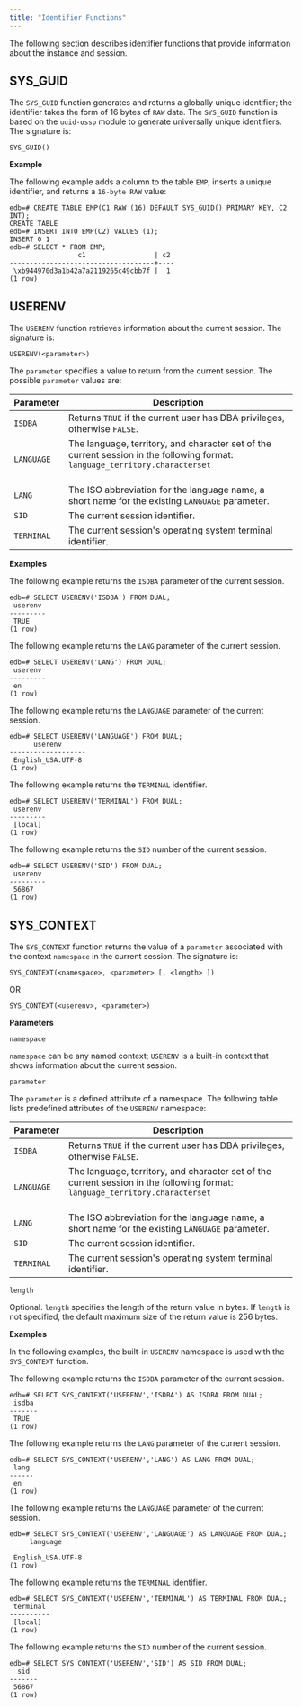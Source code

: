 ```yaml
---
title: "Identifier Functions"
---
```


<div id="identifier_functions" class="registered_link"></div>

The following section describes identifier functions that provide information about the instance and session.

## SYS_GUID

The `SYS_GUID` function generates and returns a globally unique identifier; the identifier takes the form of 16 bytes of `RAW` data. The `SYS_GUID` function is based on the `uuid-ossp` module to generate universally unique identifiers. The signature is:

```text
SYS_GUID()
```

**Example**

The following example adds a column to the table `EMP`, inserts a unique identifier, and returns a `16-byte RAW` value:

```text
edb=# CREATE TABLE EMP(C1 RAW (16) DEFAULT SYS_GUID() PRIMARY KEY, C2 INT);
CREATE TABLE
edb=# INSERT INTO EMP(C2) VALUES (1);
INSERT 0 1
edb=# SELECT * FROM EMP;
                 c1                 | c2
------------------------------------+----
 \xb944970d3a1b42a7a2119265c49cbb7f |  1
(1 row)
```

## USERENV

The `USERENV` function retrieves information about the current session. The signature is:

```text
USERENV(<parameter>)
```

The `parameter` specifies a value to return from the current session. The possible `parameter` values are:

| Parameter   | Description                                                                                                                               |                                                                         
| ----------- | ----------------------------------------------------------------------------------------------------------------------------------------- | 
| `ISDBA`     | Returns `TRUE` if the current user has DBA privileges, otherwise `FALSE`.                                                                 |                                                                                                         
| `LANGUAGE`  | The language, territory, and character set of the current session in the following format: `language_territory.characterset` <br /><br /> |                                                                           
| `LANG`      | The ISO abbreviation for the language name, a short name for the existing `LANGUAGE` parameter.                                           |              
| `SID`       | The current session identifier.                                                                                                           | 
| `TERMINAL`  | The current session's operating system terminal identifier.                                                                               |

**Examples**

The following example returns the `ISDBA` parameter of the current session.

```text
edb=# SELECT USERENV('ISDBA') FROM DUAL;     
 userenv 
---------
 TRUE
(1 row)
```

The following example returns the `LANG` parameter of the current session.

```text
edb=# SELECT USERENV('LANG') FROM DUAL;      
 userenv 
---------
 en
(1 row)
```

The following example returns the `LANGUAGE` parameter of the current session.

```text
edb=# SELECT USERENV('LANGUAGE') FROM DUAL;  
      userenv      
-------------------
 English_USA.UTF-8
(1 row)
```

The following example returns the `TERMINAL` identifier.

```text
edb=# SELECT USERENV('TERMINAL') FROM DUAL; 
 userenv 
---------
 [local]
(1 row)
```

The following example returns the `SID` number of the current session.

```text
edb=# SELECT USERENV('SID') FROM DUAL;  
 userenv 
---------
 56867
(1 row)
```

## SYS_CONTEXT

The `SYS_CONTEXT` function returns the value of a `parameter` associated with the context `namespace` in the current session. The signature is:

```text
SYS_CONTEXT(<namespace>, <parameter> [, <length> ])
```

OR

```text
SYS_CONTEXT(<userenv>, <parameter>)
```

**Parameters**

`namespace`

 `namespace` can be any named context; `USERENV` is a built-in context that shows information about the current session. 

`parameter`

 The `parameter` is a defined attribute of a namespace. The following table lists predefined attributes of the `USERENV` namespace:

 | Parameter   | Description                                                                                                                               |                                                                         
 | ----------- | ----------------------------------------------------------------------------------------------------------------------------------------- | 
 | `ISDBA`     | Returns `TRUE` if the current user has DBA privileges, otherwise `FALSE`.                                                                 |                                                                                                         
 | `LANGUAGE`  | The language, territory, and character set of the current session in the following format: `language_territory.characterset` <br /><br /> |                                                                           
 | `LANG`      | The ISO abbreviation for the language name, a short name for the existing `LANGUAGE` parameter.                                           |              
 | `SID`       | The current session identifier.                                                                                                           | 
 | `TERMINAL`  | The current session's operating system terminal identifier.         

`length`

 Optional. `length` specifies the length of the return value in bytes. If `length` is not specified, the default maximum size of the return value is 256 bytes.

**Examples**

In the following examples, the built-in `USERENV` namespace is used with the `SYS_CONTEXT` function.

The following example returns the `ISDBA` parameter of the current session.

```text
edb=# SELECT SYS_CONTEXT('USERENV','ISDBA') AS ISDBA FROM DUAL;
 isdba 
-------
 TRUE
(1 row)
```

The following example returns the `LANG` parameter of the current session.

```text
edb=# SELECT SYS_CONTEXT('USERENV','LANG') AS LANG FROM DUAL;
 lang 
------
 en
(1 row)
```

The following example returns the `LANGUAGE` parameter of the current session.

```text
edb=# SELECT SYS_CONTEXT('USERENV','LANGUAGE') AS LANGUAGE FROM DUAL;
     language      
-------------------
 English_USA.UTF-8
(1 row)
```

The following example returns the `TERMINAL` identifier.

```text
edb=# SELECT SYS_CONTEXT('USERENV','TERMINAL') AS TERMINAL FROM DUAL;
 terminal 
----------
 [local]
(1 row)
```

The following example returns the `SID` number of the current session.

```text
edb=# SELECT SYS_CONTEXT('USERENV','SID') AS SID FROM DUAL;
  sid  
-------
 56867
(1 row)
```



